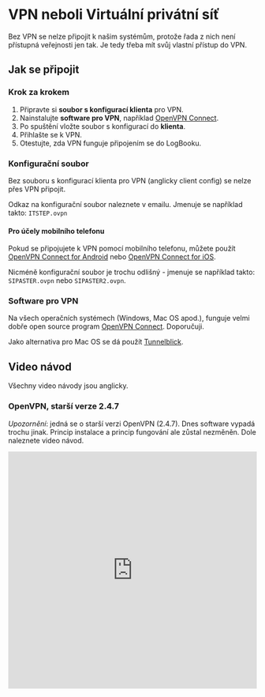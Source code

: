 
# VPN neboli Virtuální privátní síť
Bez VPN se nelze připojit k našim systémům, protože řada z nich není přístupná veřejnosti jen tak. Je tedy třeba mít svůj vlastní přístup do VPN.

## Jak se připojit

### Krok za krokem
1. Připravte si **soubor s konfigurací klienta** pro VPN. 
2. Nainstalujte **software pro VPN**, například [OpenVPN Connect](https://openvpn.net/vpn-client/).
3. Po spuštění vložte soubor s konfigurací do **klienta**.
4. Přihlašte se k VPN.
5. Otestujte, zda VPN funguje připojením se do LogBooku.

### Konfigurační soubor
Bez souboru s konfigurací klienta pro VPN (anglicky client config) se nelze přes VPN připojit.

Odkaz na konfigurační soubor naleznete v emailu. Jmenuje se například takto: `ITSTEP.ovpn`

#### Pro účely mobilního telefonu
Pokud se připojujete k VPN pomocí mobilního telefonu, můžete použít [OpenVPN Connect for Android](https://play.google.com/store/apps/details?id=com.openvpn.ovpn) nebo [OpenVPN Connect for iOS](https://itunes.apple.com/us/app/openvpn-connect/id869078984?mt=8).

Nicméně konfigurační soubor je trochu odlišný - jmenuje se například takto: `SIPASTER.ovpn` nebo `SIPASTER2.ovpn`.

### Software pro VPN
Na všech operačních systémech (Windows, Mac OS apod.), funguje velmi dobře open source program [OpenVPN Connect](https://openvpn.net/vpn-client/). Doporučuji.

Jako alternativa pro Mac OS se dá použít [Tunnelblick](https://tunnelblick.net/).


## Video návod
Všechny video návody jsou anglicky.

### OpenVPN, starší verze 2.4.7
*Upozornění*: jedná se o starší verzi OpenVPN (2.4.7). Dnes software vypadá trochu jinak. Princip instalace a princip fungování ale zůstal nezměněn. Dole naleznete video návod.

<Bleed>
  <iframe
    width="100%"
    height="480"
    src="https://drive.google.com/file/d/1uTi8ed4vAtN4MLKwTpd2Ed-zt1cuTWOH/preview"
    frameborder="0"
    allow="accelerometer; autoplay; clipboard-write; encrypted-media; gyroscope; picture-in-picture"
    allowfullscreen
  />
</Bleed>

### Tunnelblick
Tunnelblick je program pro připojení k VPN. Je velmi dobře známý na Mac OS. Níže naleznete video návod.

<Bleed>
  <iframe
    width="100%"
    height="430"
    src="https://drive.google.com/file/d/1uTi8ed4vAtN4MLKwTpd2Ed-zt1cuTWOH/preview"
    frameborder="0"
    allow="accelerometer; autoplay; clipboard-write; encrypted-media; gyroscope; picture-in-picture"
    allowfullscreen
  />
</Bleed>